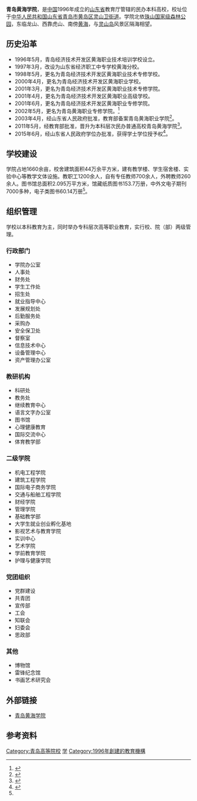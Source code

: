 {{高校|name=青岛黄海学院<br />Qingdao Huanghai University|image=[[File:Qingdao_Huanghai_University.jpg|240px]]|logo=|motto=知行合一|secretary=冯宜明|president=焦奎|vice-president=|type=民办本科高校|established=1996年|location={{CHN}}[[山东省|山东省]][[青岛市|青岛市]][[黄岛区|黄岛区]]|students=约20000|staff=1200|campus=|address=灵海路3111号|zip=266427|telephone=0532-83175868|area=1660余亩|sports=|mascot=|website=http://www.huanghaicollege.com/|label_color=|border_color=|box_width=}}
'''青岛黄海学院'''，是[[中国|中国]]1996年成立的[[山东省|山东省]]教育厅管辖的民办本科高校，校址位于[[中华人民共和国|中华人民共和国]][[山东省|山东省]][[青岛市|青岛市]][[黄岛区|黄岛区]][[灵山卫街道|灵山卫街道]]。学院北依[[珠山国家级森林公园|珠山国家级森林公园]]，东临龙山、西靠虎山、南傍[[黄海|黄海]]，与[[灵山岛|灵山岛]]风景区隔海相望。

== 历史沿革 ==
*1996年5月，青岛经济技术开发区黄海职业技术培训学校设立。
*1997年3月，改设为山东省经济职工中专学校黄海分校。
*1998年5月，更名为青岛经济技术开发区黄海职业技术专修学校。
*2000年4月，更名为青岛经济技术开发区黄海职业学校。
*2001年3月，更名为青岛经济技术开发区黄海职业技术专修学院。
*2001年4月，更名为青岛经济技术开发区黄海职业高级学校。
*2001年6月，更名为青岛经济技术开发区黄海职业专修学院。
*2002年5月，更名为青岛黄海职业专修学院。<ref name=":0">{{Cite web|url=http://www.huanghaicollege.com/history.asp|title=青岛黄海学院-教育部批准的普通本科院校|accessdate=2017-02-14|work=www.huanghaicollege.com|archive-url=https://web.archive.org/web/20170222200151/http://www.huanghaicollege.com/history.asp|archive-date=2017-02-22|dead-url=yes}}</ref>
*2003年4月，经山东省人民政府批准，教育部备案青岛黄海职业学院<ref>{{Cite web|url=http://www.moe.gov.cn/jyb_xxgk/gk_gbgg/moe_0/moe_9/moe_36/tnull_127.html|title=教育部关于公布备案的45所高等职业学校名单的函 - 中华人民共和国教育部政府门户网站|accessdate=2017-02-14|last=Administrator|work=www.moe.gov.cn}}</ref>。
*2011年5月，经教育部批准，晋升为本科层次民办普通高校青岛黄海学院<ref>{{Cite web|url=http://gaokao.haedu.gov.cn/2011/05/20/1305877990159.html|title=教育部关于同意在青岛黄海职业学院基础上建立青岛黄海学院的通知_河南省阳光高考信息平台_河南高考信息网|accessdate=2017-02-14|work=gaokao.haedu.gov.cn|archive-url=https://web.archive.org/web/20170223041451/http://gaokao.haedu.gov.cn/2011/05/20/1305877990159.html|archive-date=2017-02-23|dead-url=yes}}</ref>。
*2015年6月，经山东省人民政府学位办批准，获得学士学位授予权<ref>{{Cite web|url=http://xwb.sdedu.gov.cn/sdadgei/display.php?id=633|title=山东省人民政府学位委员会关于批准青岛黄海学院 山东协和学院 北京电影学院现代创意媒体学院列为学士学位授予单位的通知|accessdate=2017年2月14日|author=山东省人民政府学位委员会|date=2015年6月15日|publisher=|archive-url=https://web.archive.org/web/20170222195929/http://xwb.sdedu.gov.cn/sdadgei/display.php?id=633|archive-date=2017年2月22日|dead-url=yes}}</ref>。

== 学校建设 ==
学院占地1660余亩，校舍建筑面积44万余平方米，建有教学楼、学生宿舍楼、实验中心等教学文体设施。教职工1200余人，自有专任教师700余人，外聘教师260余人。图书馆总面积2.095万平方米，馆藏纸质图书153.7万册，中外文电子期刊7000多种，电子类图书60.14万册<ref name=":0" />。

== 组织管理 ==
学校以本科教育为主，同时举办专科层次高等职业教育，实行校、院（部）两级管理。

=== 行政部门 ===
* 学院办公室
* 人事处
* 财务处
* 学生工作处
* 招生处
* 就业指导中心
* 发展规划处
* 后勤服务处
* 采购办
* 安全保卫处
* 督察室
* 信息技术中心
* 设备管理中心
* 资产管理办公室

=== 教研机构 ===
* 科研处
* 教务处
* 继续教育中心
* 语言文字办公室
* 图书馆
* 心理健康教育
* 国际交流中心
* 体育教学部

=== 二级学院 ===
* 机电工程学院
* 建筑工程学院
* 国际电子商务学院
* 交通与船舶工程学院
* 财经学院
* 管理学院
* 基础教学部
* 大学生就业创业孵化基地
* 影视艺术与教育学院
* 实训中心
* 艺术学院
* 学前教育学院
* 护理与健康学院

=== 党团组织 ===
* 党群建设
* 共青团
* 宣传部
* 工会
* 知联会
* 妇委会
* 思政部

=== 其他 ===
* 博物馆
* 雷锋纪念馆
* 书画艺术研究会

== 外部链接 ==
* [https://web.archive.org/web/20130809095501/http://www.huanghaicollege.com/ 青岛黄海学院]

== 参考资料 ==
{{Reflist}}
{{山东高等院校|nocat}}
{{青岛高等院校}}
{{民办大学}}

[[Category:青岛高等院校|Category:青岛高等院校]]
[[Category:黄岛区|学]]
[[Category:1996年創建的教育機構|Category:1996年創建的教育機構]]
